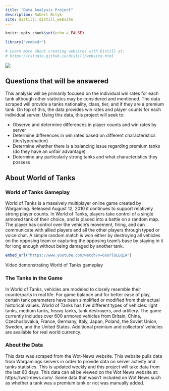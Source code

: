 ```yaml
---
title: "Data Analysis Project"
description: Robert Bilyk
site: distill::distill_website
---
```


```r
knitr::opts_chunk$set(echo = FALSE)

library("vembedr")

# Learn more about creating websites with Distill at:
# https://rstudio.github.io/distill/website.html

```

![](WoT-wallpaper-1.jpeg)

## Questions that will be answered

This analysis will be primarily focused on the individual win rates for each tank although other statistics may be considered and mentioned. The data scraped will provide a tanks nationality, class, tier, and if they are a premium tank. On top of this, the data provides win rates and player counts for each individual server. Using this data, this project will seek to:

* Observe and determine differences in player counts and win rates by server
* Determine differences in win rates based on different characteristics (tier/type/nation)
* Determine whether there is a balancing issue regarding premium tanks (do they have an unfair advantage)
* Determine any particularly strong tanks and what characteristics they possess


## About World of Tanks

### World of Tanks Gameplay

World of Tanks is a massively multiplayer online game created by Wargaming. Released August 12, 2010 it continues to support relatively strong player counts. In World of Tanks, players take control of a single armored tank of their choice, and is placed into a battle on a random map. The player has control over the vehicle's movement, firing, and can communicate with allied players and all the other players through typed or voice chat. A simple random match is won either by destroying all vehicles on the opposing team or capturing the opposing team's base by staying in it for long enough without being damaged by another tank. 

```r
embed_url("https://www.youtube.com/watch?v=68orlULGqIA")
```

Video demonstrating World of Tanks gameplay

### The Tanks in the Game

In World of Tanks, vehicles are modeled to closely resemble their counterparts in real life. For game balance and for better ease of play, certain tank parameters have been simplified or modified from their actual historical values. World of Tanks has five different types of vehicles: light tanks, medium tanks, heavy tanks, tank destroyers, and artillery. The game currently includes over 600 armored vehicles from Britain, China, Czechoslovakia, France, Germany, Italy, Japan, Poland, the Soviet Union, Sweden, and the United States. Additional premium and collectors' vehicles are available for real world currency.

### About the Data

This data was scraped from the Wot-News website. This website pulls data from Wargamings servers in order to provide data on server activity and tanks statistics. This is updated weekly and this project will take data from the last 60 days. This data can all be viewed on the Wot News website at: https://wot-news.com/.
Some data that wasn't included on Wot News such as whether a tank was a premium tank or not was manually added.



